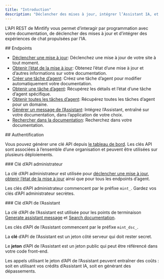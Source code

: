 ```yaml
---
title: "Introduction"
description: "Déclencher des mises à jour, intégrer l’Assistant IA, et plus encore"
---
```


L’API REST de Mintlify vous permet d’interagir par programmation avec votre documentation, de déclencher des mises à jour et d’intégrer des expériences de chat propulsées par l’IA.

<div id="endpoints">
  ## Endpoints
</div>

* [Déclencher une mise à jour](/fr/api-reference/update/trigger): Déclenchez une mise à jour de votre site à tout moment.
* [Obtenir l’état de la mise à jour](/fr/api-reference/update/status): Obtenez l’état d’une mise à jour et d’autres informations sur votre documentation.
* [Créer une tâche d’agent](/fr/api-reference/agent/create-agent-job): Créez une tâche d’agent pour modifier automatiquement votre documentation.
* [Obtenir une tâche d’agent](/fr/api-reference/agent/get-agent-job): Récupérez les détails et l’état d’une tâche d’agent spécifique.
* [Obtenir toutes les tâches d’agent](/fr/api-reference/agent/get-all-jobs): Récupérez toutes les tâches d’agent pour un domaine.
* [Générer un message de l’Assistant](/fr/api-reference/assistant/create-assistant-message): Intégrez l’Assistant, entraîné sur votre documentation, dans l’application de votre choix.
* [Rechercher dans la documentation](/fr/api-reference/assistant/search): Recherchez dans votre documentation.

<div id="authentication">
  ## Authentification
</div>

Vous pouvez générer une clé API depuis [le tableau de bord](https://dashboard.mintlify.com/settings/organization/api-keys). Les clés API sont associées à l’ensemble d’une organisation et peuvent être utilisées sur plusieurs déploiements.

<div id="admin-api-key">
  ### Clé d’API administrateur
</div>

La clé d’API administrateur est utilisée pour [déclencher une mise à jour](/fr/api-reference/update/trigger), [obtenir l’état de la mise à jour](/fr/api-reference/update/status) ainsi que pour tous les endpoints d’agent.

Les clés d’API administrateur commencent par le préfixe `mint_`. Gardez vos clés d’API administrateur secrètes.

<div id="assistant-api-key">
  ### Clé d’API de l’Assistant
</div>

La clé d’API de l’Assistant est utilisée pour les points de terminaison [Generate assistant message](/fr/api-reference/assistant/create-assistant-message) et [Search documentation](/fr/api-reference/assistant/search).

Les clés d’API de l’Assistant commencent par le préfixe `mint_dsc_`.

La **clé** d’API de l’Assistant est un jeton côté serveur qui doit rester secret.

Le **jeton** d’API de l’Assistant est un jeton public qui peut être référencé dans votre code front-end.

<Note>
  Les appels utilisant le jeton d’API de l’Assistant peuvent entraîner des coûts : soit en utilisant vos crédits d’Assistant IA, soit en générant des dépassements.
</Note>